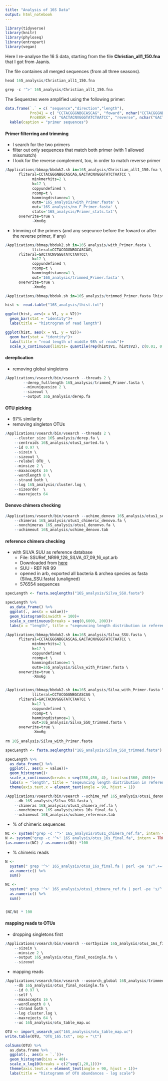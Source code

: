 ```yaml
---
title: "Analysis of 16S Data"
output: html_notebook
---
```


```r
library(tidyverse)
library(knitr)
library(phyloseq)
library(entropart)
library(vegan)
```


Here I re-analyse the 16 S data, starting from the file **Christian_all1_150.fna** that I got from Jaanis.

The file containes all merged sequences (from all three seasons).

```r
head 16S_analysis/Christian_all1_150.fna
```

```r
grep -c '^>' 16S_analysis/Christian_all1_150.fna
```


The Sequenzes were amplified using the following primer:
```r

data.frame(`.` = c( "sequence","direction","length"),
           Pro341 = c( "CCTACGGGNBGCASCAG", "foward", nchar("CCTACGGGNBGCASCAG")),
           Pro805R = c( "GACTACNVGGGTATCTAATCC", "reverse", nchar("GACTACNVGGGTATCTAATCC"))) %>% 
  kable(caption = "primer sequences")
```

#### Primer filterring and trimming

+ I search for the two primers
+ filter out only sequences that match both primer (with 1 allowed missmatch)
+ I look for the reverse complement, too, in order to match reverse primer

```r

/Applications/bbmap/bbduk2.sh in=16S_analysis/Christian_all1_150.fna \
      fliteral=CCTACGGGNBGCASCAG,GACTACNVGGGTATCTAATCC \
			minkmerhits=2 \
			k=17 \
			copyundefined \
			rcomp=t \
			hammingdistance=1 \
			outm='16S_analysis/with_Primer.fasta' \
			out='16S_analysis/no_F_Primer.fasta' \
			stats='16S_analysis/Primer_stats.txt'\
      overwrite=true \
			-Xmx6g
```

+ trimming of the primers (and any seqeunce before the foward or after the reverse primer, if any)

```r

/Applications/bbmap/bbduk2.sh in=16S_analysis/with_Primer.fasta \
			lliteral=CCTACGGGNBGCASCAG\
      rliteral=GACTACNVGGGTATCTAATCC\
			k=17 \
			copyundefined \
			rcomp=t \
			hammingdistance=1 \
			out='16S_analysis/trimmed_Primer.fasta' \
      overwrite=true \
			-Xmx6g
```


```r

/Applications/bbmap/bbduk.sh in=16S_analysis/trimmed_Primer.fasta lhist=16S_analysis/lhist.txt


```

```r

hist <- read.table("16S_analysis/lhist.txt")

ggplot(hist, aes(x = V1, y = V2))+
  geom_bar(stat = "identity")+
  labs(title = "histrogram of read length")

ggplot(hist, aes(x = V1, y = V2))+
  geom_bar(stat = "identity")+
  labs(title = "read length of middle 98% of reads")+
  scale_x_continuous(limits= quantile(rep(hist$V1, hist$V2), c(0.01, 0.99)))


```

#### dereplication

+ removing global singletons

```r

/Applications/vsearch/bin/vsearch --threads 2 \
		--derep_fulllength 16S_analysis/trimmed_Primer.fasta \
		--minuniquesize 2 \
		--sizeout \
		--output 16S_analysis/derep.fa


```

#### OTU picking
+ 97% similarity
+ removing singleton OTUs

```r
/Applications/vsearch/bin/vsearch --threads 2 \
    --cluster_size 16S_analysis/derep.fa \
    --centroids 16S_analysis/otus1_sorted.fa \
    --id 0.97 \
    --sizein \
    --sizeout \
    --relabel OTU_ \
    --minsize 2 \
    --maxaccepts 16 \
    --wordlength 8 \
    --strand both \
    --log 16S_analysis/cluster.log \
    --sizeorder  \
    --maxrejects 64

```

#### Denovo chimera checking
```r
/Applications/vsearch/bin/vsearch --uchime_denovo 16S_analysis/otus1_sorted.fa \
    --chimeras 16S_analysis/otus1_chimeric_denovo.fa \
    --nonchimeras 16S_analysis/otus1_denonvo.fa \
    --uchimeout 16S_analysis/uchime_denovo.tab

```


#### reference chimera checking

+ with SILVA SUU as reference database
    + File: SSURef_NR99_128_SILVA_07_09_16_opt.arb
    + Downloaded from [here](https://www.arb-silva.de/download/arb-files/)
    + SUU - REF NR 99
    + opened in arb, exported all bacteria & archea species as fasta (Silva_SSU.fasta) (unaligned)
    + 576554 sequences
    
```r

specLength <- fasta.seqlengths("16S_analysis/Silva_SSU.fasta")

specLength %>%
  as_data_frame() %>% 
  ggplot(., aes(x = value))+
  geom_histogram(binwidth = 100)+
  scale_x_continuous(breaks = seq(0,6000, 200))+
  labs(x = "length", title = "seqeuncing length distribution in reference db")

```

```r

/Applications/bbmap/bbduk2.sh in=16S_analysis/Silva_SSU.fasta \
      fliteral=CCTACGGGNBGCASCAG,GACTACNVGGGTATCTAATCC \
			minkmerhits=2 \
			k=17 \
			copyundefined \
			rcomp=t \
			hammingdistance=1 \
			outm=16S_analysis/Silva_with_Primer.fasta \
      overwrite=true \
			-Xmx6g


/Applications/bbmap/bbduk2.sh in=16S_analysis/Silva_with_Primer.fasta \
			lliteral=CCTACGGGNBGCASCAG \
      rliteral=GACTACNVGGGTATCTAATCC \
			k=17 \
			copyundefined \
			rcomp=t \
			hammingdistance=1 \
			out=16S_analysis/Silva_SSU_trimmed.fasta \
      overwrite=true \
			-Xmx6g
			
rm 16S_analysis/Silva_with_Primer.fasta
```

```r

specLength <- fasta.seqlengths("16S_analysis/Silva_SSU_trimmed.fasta")

specLength %>%
  as_data_frame() %>% 
  ggplot(., aes(x = value))+
  geom_histogram()+
  scale_x_continuous(breaks = seq(350,450, 4), limits=c(360, 450))+
  labs(x = "length", title = "seqeuncing length distribution in reference db\ncut with primers")+
  theme(axis.text.x = element_text(angle = 90, hjust = 1))

```

    
```r
/Applications/vsearch/bin/vsearch --uchime_ref 16S_analysis/otus1_denonvo.fa \
    --db 16S_analysis/Silva_SSU.fasta \
    --chimeras 16S_analysis/otus1_chimera_ref.fa \
    --nonchimeras 16S_analysis/otus_16s_final.fa \
    --uchimeout 16S_analysis/uchime_reference.tab


```

+ % of chimeric sequences
```r
NC <- system("grep -c '^>' 16S_analysis/otus1_chimera_ref.fa", intern = TRUE)
N <- system("grep -c '^>' 16S_analysis/otus_16s_final.fa", intern = TRUE)
(as.numeric(NC) / as.numeric(N)) *100
```

+ % chimeric reads
```r
N <- 
  system(" grep '^>' 16S_analysis/otus_16s_final.fa | perl -pe 's/^.+=(\\d+);/\\1/g'", intern = TRUE) %>% 
  as.numeric() %>% 
  sum()

NC <- 
  system(" grep '^>' 16S_analysis/otus1_chimera_ref.fa | perl -pe 's/^.+=(\\d+);/\\1/g'", intern = TRUE) %>% 
  as.numeric() %>% 
  sum()


(NC/N) * 100
```


#### mapping reads to OTUs

+ dropping singletons first

```r

/Applications/vsearch/bin/vsearch --sortbysize 16S_analysis/otus_16s_final.fa \
    --sizein \
    --minsize 2 \
    --output 16S_analysis/otus_final_nosingle.fa \
    --sizeout 

```

+ mapping reads

```r
/Applications/vsearch/bin/vsearch --usearch_global 16S_analysis/trimmed_Primer.fasta \
    --db 16S_analysis/otus_final_nosingle.fa \
    --id 0.97 \
    --self \
    --maxaccepts 16 \
    --wordlength 8 \
    --strand both \
    --log cluster.log \
    --maxrejects 64 \
    --uc 16S_analysis/otu_table_map.uc
```


```r
OTU <- import_usearch_uc("16S_analysis/otu_table_map.uc")
write.table(OTU, "OTU_16S.txt", sep = "\t")
```

```r
colSums(OTU) %>% 
  as.data.frame %>% 
  ggplot(., aes(x = `.`))+
  geom_histogram(bins = 40)+
  scale_x_log10(breaks = c(2^seq(1,20,1)))+
  theme(axis.text.x = element_text(angle = 90, hjust = 1))+
  labs(title = "histogramm of OTU abundances - log scale")

```

